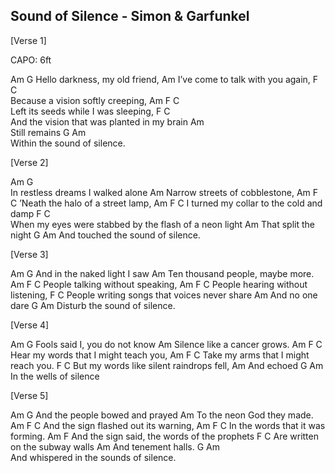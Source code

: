 
## Sound of Silence - Simon \& Garfunkel

[Verse 1]

CAPO:  6ft

Am                       G
Hello darkness, my old friend,
                           Am
I've come to talk with you again,
                  F     C          
Because a vision softly creeping,
         Am             F     C                  
Left its seeds while I was sleeping,
         F                               C    
And the vision that was planted in my brain
       Am       
Still remains
             G       Am               
Within the sound of silence.


[Verse 2]

 Am                          G         
In restless dreams I walked alone
                        Am
Narrow streets of cobblestone,
 Am                 F        C
'Neath the halo of a street lamp,
              Am           F        C
I turned my collar to the cold and damp
        F                                         C     
When my eyes were stabbed by the flash of a neon light
               Am
That split the night
                G        Am
And touched the sound of silence.


[Verse 3]

Am                         G
And in the naked light I saw
                           Am
Ten thousand people, maybe more.
Am                F       C
People talking without speaking,
Am                    F       C
People hearing without listening,
                 F                       C
People writing songs that voices never share
           Am
And no one dare
             G        Am
Disturb the sound of silence.


[Verse 4]

Am                         G
Fools said I, you do not know
                      Am
Silence like a cancer grows.
Am                     F          C
Hear my words that I might teach you,
Am                    F           C
Take my arms that I might reach you.
         F                          C
But my words like silent raindrops fell,
      Am
And echoed
       G        Am
In the wells of silence


[Verse 5]

Am                        G
And the people bowed and prayed
                     Am
To the neon God they made.
Am                         F      C
 And the sign flashed out its warning,
Am                     F     C
In the words that it was forming.
         Am              F
And the sign said, the words of the prophets
        F                    C
Are written on the subway walls
               Am
And tenement halls.
                      G         Am      
And whispered in the sounds of silence.

